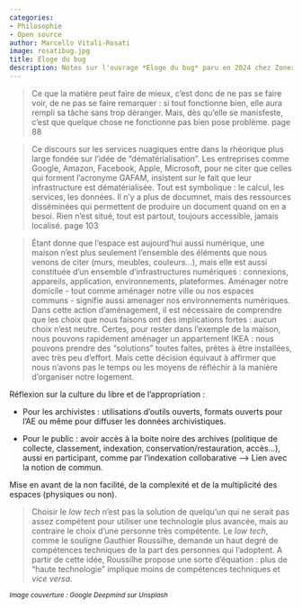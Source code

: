 ```yaml
---
categories:
- Philosophie
- Open source
author: Marcello Vitali-Rosati
image: rosatibug.jpg
title: Eloge du bug
description: Notes sur l'ouvrage *Eloge du bug* paru en 2024 chez Zones
---
```


> Ce que la matière peut faire de mieux, c'est donc de ne pas se faire voir, de ne pas se faire remarquer : si tout fonctionne bien, elle aura rempli sa tâche sans trop déranger. Mais, dès qu'elle se manisfeste, c'est que quelque chose ne fonctionne pas bien pose problème. page 88

> Ce discours sur les services nuagiques entre dans la rhéorique plus large fondée sur l'idée de "dématérialisation". Les entreprises comme Google, Amazon, Facebook, Apple, Microsoft, pour ne citer que celles qui forment l'acronyme GAFAM, insistent sur le fait que leur infrastructure est dématérialisée. Tout est symbolique : le calcul, les services, les données. Il n'y a plus de documnet, mais des ressources disséminées qui permettent de produire un document quand on en a besoi. Rien n'est situé, tout est partout, toujours accessible, jamais localisé. page 103

> Étant donne que l'espace est aujourd'hui aussi numérique, une maison n'est plus seulement l'ensemble des éléments que nous venons de citer (murs, meubles, couleurs...), mais elle est aussi constituée d'un ensemble d'infrastructures numériques : connexions, appareils, application, environnements, plateformes. Aménager notre domicile - tout comme aménager notre ville ou nos espaces communs - signifie aussi amenager nos environnements numériques. Dans cette action d'aménagement, il est nécessaire de comprendre que les choix que nous faisons ont des implications fortes : aucun choix n'est neutre. Certes, pour rester dans l'exemple de la maison, nous pouvons rapidement aménager un appartement IKEA : nous pouvons prendre des "solutions" toutes faites, prêtes à être installées, avec très peu d'effort. Mais cette décision équivaut à affirmer que nous n'avons pas le temps ou les moyens de réfléchir à la manière d'organiser notre logement.

Réflexion sur la culture du libre et de l'appropriation : 

* Pour les archivistes : utilisations d'outils ouverts, formats ouverts pour l'AE ou même pour diffuser les données archivistiques.

* Pour le public : avoir accès à la boite noire des archives (politique de collecte, classement, indexation, conservation/restauration, accès...), aussi en participant, comme par l'indexation collobarative --> Lien avec la notion de commun.

Mise en avant de la non facilité, de la complexité et de la multiplicité des espaces (physiques ou non).

> Choisir le _low tech_ n'est pas la solution de quelqu'un qui ne serait pas assez compétent pour utiliser une technologie plus avancée, mais au contraire le choix d'une personne très compétente. Le _low tech_, comme le souligne Gauthier Roussilhe, demande un haut degré de compétences techniques de la part des personnes qui l'adoptent. A partir de cette idée, Roussilhe propose une sorte d'équation : plus de "haute technologie" implique moins de compétences techniques et _vice versa_.

~*Image couverture : Google Deepmind sur Unsplash*~